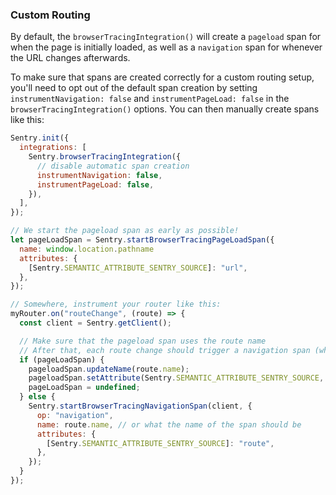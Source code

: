 ### Custom Routing

By default, the `browserTracingIntegration()` will create a `pageload` span for when the page is initially loaded, as well as a `navigation` span for whenever the URL changes afterwards.

To make sure that spans are created correctly for a custom routing setup, you'll need to opt out of the default span creation by setting `instrumentNavigation: false` and `instrumentPageLoad: false` in the `browserTracingIntegration()` options. You can then manually create spans like this:

```javascript
Sentry.init({
  integrations: [
    Sentry.browserTracingIntegration({
      // disable automatic span creation
      instrumentNavigation: false,
      instrumentPageLoad: false,
    }),
  ],
});

// We start the pageload span as early as possible!
let pageLoadSpan = Sentry.startBrowserTracingPageLoadSpan({
  name: window.location.pathname
  attributes: {
    [Sentry.SEMANTIC_ATTRIBUTE_SENTRY_SOURCE]: "url",
  },
});

// Somewhere, instrument your router like this:
myRouter.on("routeChange", (route) => {
  const client = Sentry.getClient();

  // Make sure that the pageload span uses the route name
  // After that, each route change should trigger a navigation span (which will automatically finish the previous one)
  if (pageLoadSpan) {
    pageloadSpan.updateName(route.name);
    pageloadSpan.setAttribute(Sentry.SEMANTIC_ATTRIBUTE_SENTRY_SOURCE, "route");
    pageLoadSpan = undefined;
  } else {
    Sentry.startBrowserTracingNavigationSpan(client, {
      op: "navigation",
      name: route.name, // or what the name of the span should be
      attributes: {
        [Sentry.SEMANTIC_ATTRIBUTE_SENTRY_SOURCE]: "route",
      },
    });
  }
});
```
